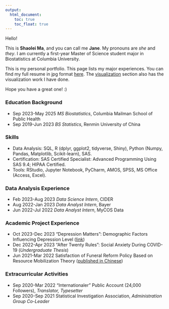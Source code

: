 ```yaml
---
output: 
  html_document:
    toc: true
    toc_float: true
---
```


Hello!

This is **Shaolei Ma**, and you can call me **Jane**. My pronouns are *she* and *they*. I am currently a first-year Master of Science student major in Biostatistics at Columbia University.

This is my personal portfolio. This page lists my major experiences. You can find my full resume in jpg format [here](resume.html). The [visualization](visualization.html) section also has the visualization work I have done.

Hope you have a great one! :)

### Education Background

 * Sep 2023-May 2025 *MS Biostatistics*, Columbia Mailman School of Public Health
 * Sep 2019-Jun 2023 *BS Statistics*, Renmin University of China
 
### Skills

 * Data Analysis: SQL, R (dplyr, ggplot2, tidyverse, Shiny), Python (Numpy, Pandas, Matplotlib, Scikit-learn), SAS.
 * Certification: SAS Certified Specialist: Advanced Programming Using SAS 9.4; HIPAA Certified.
 * Tools: RStudio, Jupyter Notebook, PyCharm, AMOS, SPSS, MS Office (Access, Excel).

### Data Analysis Experience

 * Feb 2023-Aug 2023 *Data Science Intern*, CIDER
 * Aug 2022-Jan 2023 *Data Analyst Intern*, Bayer
 * Jun 2022-Jul 2022 *Data Analyst Intern*, MyCOS Data
 
### Academic Project Experience

 * Oct 2023-Dec 2023 "Depression Matters": Demographic Factors Influencing Depression Level ([link](https://doloreshqq.github.io/p8105_final.github.io/index.html))
 * Dec 2022-Apr 2023 "After Twenty Rules": Social Anxiety During COVID-19 (*Undergraduate Thesis*)
 * Jun 2021-Mar 2022 Satisfaction of Funeral Reform Policy Based on Resource Mobilization Theory ([published in Chinese](https://www.cnki.net/KCMS/detail/detail.aspx?dbcode=CJFD&dbname=CJFDLAST2023&filename=DXYP202310043&uniplatform=OVERSEA&v=0i-G_dhr1ffH8VL3yxC0Hu8HRF4cmIsT4LjlqP0VZeejbpFWkhYM5-vPbQS7HNNQ))
 
### Extracurricular Activities

 * Sep 2020-Mar 2022 "Internationaler" Public Account (24,000 Followers), *Translator, Typesetter*
 * Sep 2020-Sep 2021 Statistical Investigation Association, *Administration Group Co-Leader*